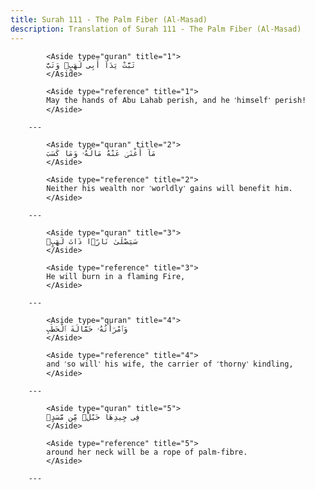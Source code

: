 ```yaml
---
title: Surah 111 - The Palm Fiber (Al-Masad)
description: Translation of Surah 111 - The Palm Fiber (Al-Masad)
---
```





            <Aside type="quran" title="1">
            تَبَّتْ يَدَآ أَبِى لَهَبٍۢ وَتَبَّ
            </Aside>

            <Aside type="reference" title="1">
            May the hands of Abu Lahab perish, and he ˹himself˺ perish!
            </Aside>

        ---
        
            <Aside type="quran" title="2">
            مَآ أَغْنَىٰ عَنْهُ مَالُهُۥ وَمَا كَسَبَ
            </Aside>

            <Aside type="reference" title="2">
            Neither his wealth nor ˹worldly˺ gains will benefit him.
            </Aside>

        ---
        
            <Aside type="quran" title="3">
            سَيَصْلَىٰ نَارًۭا ذَاتَ لَهَبٍۢ
            </Aside>

            <Aside type="reference" title="3">
            He will burn in a flaming Fire,
            </Aside>

        ---
        
            <Aside type="quran" title="4">
            وَٱمْرَأَتُهُۥ حَمَّالَةَ ٱلْحَطَبِ
            </Aside>

            <Aside type="reference" title="4">
            and ˹so will˺ his wife, the carrier of ˹thorny˺ kindling,
            </Aside>

        ---
        
            <Aside type="quran" title="5">
            فِى جِيدِهَا حَبْلٌۭ مِّن مَّسَدٍۭ
            </Aside>

            <Aside type="reference" title="5">
            around her neck will be a rope of palm-fibre.
            </Aside>

        ---
        
